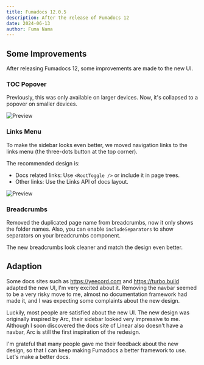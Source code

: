 ```yaml
---
title: Fumadocs 12.0.5
description: After the release of Fumadocs 12
date: 2024-06-13
author: Fuma Nama
---
```


## Some Improvements

After releasing Fumadocs 12, some improvements are made to the new UI.

### TOC Popover

Previously, this was only available on larger devices. Now, it's collapsed to a popover on smaller devices.

<div className='mx-auto max-w-[400px]'>

![Preview](/blog/toc-popover.png)

</div>

### Links Menu

To make the sidebar looks even better, we moved navigation links to the links menu (the three-dots button at the top corner).

The recommended design is:

- Docs related links: Use `<RootToggle />` or include it in page trees.
- Other links: Use the Links API of docs layout.

<div className='mx-auto max-w-[400px]'>

![Preview](/blog/links-menu.png)

</div>

### Breadcrumbs

Removed the duplicated page name from breadcrumbs, now it only shows the folder names.
Also, you can enable `includeSeparators` to show separators on your breadcrumbs component.

The new breadcrumbs look cleaner and match the design even better.

## Adaption

Some docs sites such as https://yeecord.com and https://turbo.build adapted the new UI, I'm very excited about it.
Removing the navbar seemed to be a very risky move to me, almost no documentation framework had made it, and I was expecting some complaints about the new design.

Luckily, most people are satisfied about the new UI.
The new design was originally inspired by Arc, their sidebar looked very impressive to me.
Although I soon discovered the docs site of Linear also doesn't have a navbar, Arc is still the first inspiration of the redesign.

I'm grateful that many people gave me their feedback about the new design, so that I can keep making Fumadocs a better framework to use.
Let's make a better docs.
